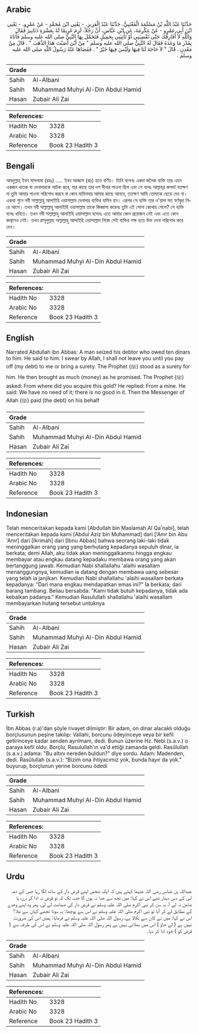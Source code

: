 ## Arabic


<div dir="rtl" lang="ar" style={{fontSize:'larger',backgroundColor:'#f8f9fa',padding:20}}>
حَدَّثَنَا عَبْدُ اللَّهِ بْنُ مَسْلَمَةَ الْقَعْنَبِيُّ، حَدَّثَنَا عَبْدُ الْعَزِيزِ، - يَعْنِي ابْنَ مُحَمَّدٍ - عَنْ عَمْرٍو، - يَعْنِي ابْنَ أَبِي عَمْرٍو - عَنْ عِكْرِمَةَ، عَنِ ابْنِ عَبَّاسٍ، أَنَّ رَجُلاً، لَزِمَ غَرِيمًا لَهُ بِعَشْرَةِ دَنَانِيرَ فَقَالَ وَاللَّهِ لاَ أُفَارِقُكَ حَتَّى تَقْضِيَنِي أَوْ تَأْتِيَنِي بِحَمِيلٍ فَتَحَمَّلَ بِهَا النَّبِيُّ صلى الله عليه وسلم فَأَتَاهُ بِقَدْرِ مَا وَعَدَهُ فَقَالَ لَهُ النَّبِيُّ صلى الله عليه وسلم ‏"‏ مِنْ أَيْنَ أَصَبْتَ هَذَا الذَّهَبَ ‏"‏ ‏.‏ قَالَ مِنْ مَعْدِنٍ ‏.‏ قَالَ ‏"‏ لاَ حَاجَةَ لَنَا فِيهَا وَلَيْسَ فِيهَا خَيْرٌ ‏"‏ ‏.‏ فَقَضَاهَا عَنْهُ رَسُولُ اللَّهِ صلى الله عليه وسلم ‏.‏
</div>
<div style={{backgroundColor:'#f8f9fa',padding:20, marginBottom: 10}}><table> <thead> <tr> <th>Grade</th> <th></th> </tr> </thead> <tbody> <tr><td>Sahih</td><td>Al-Albani</td></tr><tr><td>Sahih</td><td>Muhammad Muhyi Al-Din Abdul Hamid</td></tr><tr><td>Hasan</td><td>Zubair Ali Zai</td></tr></tbody></table><table> <thead> <tr> <th>References:</th> <th></th> </tr> </thead> <tbody><tr><td>Hadith No</td><td>3328</td></tr><tr><td>Arabic No</td><td>3328</td></tr><tr><td>Reference</td><td>Book 23 Hadith 3</td></tr></tbody></table></div>

## Bengali


<div dir="ltr" lang="bn" style={{fontSize:'larger',backgroundColor:'#f8f9fa',padding:20}}>
আবদুল্লাহ্‌ ইবন মাসলামা (রহঃ) ..... ইবন আব্বাস (রাঃ) হতে বর্ণিত। তিনি বলেনঃ একদা জনৈক ব্যক্তি তার এমন একজন খাতক বা দেনাদারকে আটক করে, যার কাছে তার দশ দীনার পাওনা ছিল এবং সে বলেঃ আল্লাহ্‌র কসম! যতক্ষণ না তুমি আমার পাওনা পরিশোধ করবে বা কোন যামিনদার আমার কাছে আনবে, ততক্ষণ আমি তোমাকে ছেড়ে দেব না। একথা শুনে নবী সাল্লাল্লাহু আলাইহি ওয়াসাল্লাম দেনাদার ব্যক্তির যামিন হন। এরপর সে ব্যক্তি তার ও'য়াদা মত স্বর্ণমুদ্রা নিয়ে আসে। তখন নবী সাল্লাল্লাহু আলাইহি ওয়াসাল্লাম তাকে জিজ্ঞাসা করেনঃ তুমি এই সোনা কোথায় পেলে? সে ব্যক্তি বলেঃ খনিতে। তখন নবী সাল্লাল্লাহু আলাইহি ওয়াসাল্লাম বলেনঃ এতে আমার কোন প্রয়োজন নেই এবং এতে কোন কল্যাণও নেই। তখন রাসূলুল্লাহ সাল্লাল্লাহু আলাইহি ওয়াসাল্লাম নিজে সেই ব্যক্তির পক্ষ হতে উক্ত দেনা পরিশোধ করে দেন।
</div>
<div style={{backgroundColor:'#f8f9fa',padding:20, marginBottom: 10}}><table> <thead> <tr> <th>Grade</th> <th></th> </tr> </thead> <tbody> <tr><td>Sahih</td><td>Al-Albani</td></tr><tr><td>Sahih</td><td>Muhammad Muhyi Al-Din Abdul Hamid</td></tr><tr><td>Hasan</td><td>Zubair Ali Zai</td></tr></tbody></table><table> <thead> <tr> <th>References:</th> <th></th> </tr> </thead> <tbody><tr><td>Hadith No</td><td>3328</td></tr><tr><td>Arabic No</td><td>3328</td></tr><tr><td>Reference</td><td>Book 23 Hadith 3</td></tr></tbody></table></div>

## English


<div dir="ltr" lang="en" style={{fontSize:'larger',backgroundColor:'#f8f9fa',padding:20}}>
Narrated Abdullah ibn Abbas: A man seized his debtor who owed ten dinars to him. He said to him: I swear by Allah, I shall not leave you until you pay off (my debt) to me or bring a surety. The Prophet (ﷺ) stood as a surety for him. He then brought as much (money) as he promised. The Prophet (ﷺ) asked: From where did you acquire this gold? He replied: From a mine. He said: We have no need of it; there is no good in it. Then the Messenger of Allah (ﷺ) paid (the debt) on his behalf
</div>
<div style={{backgroundColor:'#f8f9fa',padding:20, marginBottom: 10}}><table> <thead> <tr> <th>Grade</th> <th></th> </tr> </thead> <tbody> <tr><td>Sahih</td><td>Al-Albani</td></tr><tr><td>Sahih</td><td>Muhammad Muhyi Al-Din Abdul Hamid</td></tr><tr><td>Hasan</td><td>Zubair Ali Zai</td></tr></tbody></table><table> <thead> <tr> <th>References:</th> <th></th> </tr> </thead> <tbody><tr><td>Hadith No</td><td>3328</td></tr><tr><td>Arabic No</td><td>3328</td></tr><tr><td>Reference</td><td>Book 23 Hadith 3</td></tr></tbody></table></div>

## Indonesian


<div dir="ltr" lang="id" style={{fontSize:'larger',backgroundColor:'#f8f9fa',padding:20}}>
Telah menceritakan kepada kami [Abdullah bin Maslamah Al Qa'nabi], telah menceritakan kepada kami [Abdul Aziz bin Muhammad] dari ['Amr bin Abu 'Amr] dari [Ikrimah] dari [Ibnu Abbas] bahwa seorang laki-laki tidak meninggalkan orang yang yang berhutang kepadanya sepuluh dinar, ia berkata; demi Allah, aku tidak akan meninggalkanmu hingga engkau membayar atau engkau datang kepadaku membawa orang yang akan bertanggung jawab. Kemudian Nabi shallallahu 'alaihi wasallam menanggungnya, kemudian ia datang dengan membawa uang sebesar yang telah ia janjikan. Kemudian Nabi shallallahu 'alaihi wasallam berkata kepadanya: "Dari mana engkau mendapatkan emas ini?" Ia berkata; dari barang tambang. Beliau bersabda: "Kami tidak butuh kepadanya, tidak ada kebaikan padanya." Kemudian Rasulullah shallallahu 'alaihi wasallam membayarkan hutang tersebut untuknya
</div>
<div style={{backgroundColor:'#f8f9fa',padding:20, marginBottom: 10}}><table> <thead> <tr> <th>Grade</th> <th></th> </tr> </thead> <tbody> <tr><td>Sahih</td><td>Al-Albani</td></tr><tr><td>Sahih</td><td>Muhammad Muhyi Al-Din Abdul Hamid</td></tr><tr><td>Hasan</td><td>Zubair Ali Zai</td></tr></tbody></table><table> <thead> <tr> <th>References:</th> <th></th> </tr> </thead> <tbody><tr><td>Hadith No</td><td>3328</td></tr><tr><td>Arabic No</td><td>3328</td></tr><tr><td>Reference</td><td>Book 23 Hadith 3</td></tr></tbody></table></div>

## Turkish


<div dir="ltr" lang="tr" style={{fontSize:'larger',backgroundColor:'#f8f9fa',padding:20}}>
İbn Abbas (r.a)'dan şöyle rivayet dilmiştir: Bir adam, on dinar alacaklı olduğu borçlusunun peşine takılıp: Vallahi, borcunu ödeyinceye veya bir kefil getirinceye kadar senden ayrılmam, dedi. Bunun üzerine Hz. Nebi (s.a.v.) o paraya kefil oldu. Borçlu, Rasulullah'ın va'd ettiği zamanda geldi. Rasûlullah (s.a.v.) adama: "Bu altını nereden buldun?" diye sordu. Adam: Madenden, dedi. Rasûlullah (s.a.v.): “Bizim ona ihtiyacımız yok, bunda hayır da yok." buyurup, borçlunun yerine borcunu ödedi
</div>
<div style={{backgroundColor:'#f8f9fa',padding:20, marginBottom: 10}}><table> <thead> <tr> <th>Grade</th> <th></th> </tr> </thead> <tbody> <tr><td>Sahih</td><td>Al-Albani</td></tr><tr><td>Sahih</td><td>Muhammad Muhyi Al-Din Abdul Hamid</td></tr><tr><td>Hasan</td><td>Zubair Ali Zai</td></tr></tbody></table><table> <thead> <tr> <th>References:</th> <th></th> </tr> </thead> <tbody><tr><td>Hadith No</td><td>3328</td></tr><tr><td>Arabic No</td><td>3328</td></tr><tr><td>Reference</td><td>Book 23 Hadith 3</td></tr></tbody></table></div>

## Urdu


<div dir="rtl" lang="ur" style={{fontSize:'larger',backgroundColor:'#f8f9fa',padding:20}}>
عبداللہ بن عباس رضی اللہ عنہما کہتے ہیں کہ ایک شخص اپنے قرض دار کے ساتھ لگا رہا جس کے ذمہ اس کے دس دینار تھے اس نے کہا: میں تجھ سے جدا نہ ہوں گا جب تک کہ تو قرض نہ ادا کر دے، یا ضامن نہ لے آ، یہ سن کر نبی اکرم صلی اللہ علیہ وسلم نے قرض دار کی ضمانت لے لی، پھر وہ اپنے وعدے کے مطابق لے کر آیا تو نبی اکرم صلی اللہ علیہ وسلم نے اس سے پوچھا: یہ سونا تجھے کہاں سے ملا؟ اس نے کہا: میں نے کان سے نکالا ہے، رسول اللہ صلی اللہ علیہ وسلم نے فرمایا: ہمیں اس کی ضرورت نہیں ہے ( لے جاؤ ) اس میں بھلائی نہیں ہے پھر رسول اللہ صلی اللہ علیہ وسلم نے اس کی طرف سے ( قرض کو ) خود ادا کر دیا۔
</div>
<div style={{backgroundColor:'#f8f9fa',padding:20, marginBottom: 10}}><table> <thead> <tr> <th>Grade</th> <th></th> </tr> </thead> <tbody> <tr><td>Sahih</td><td>Al-Albani</td></tr><tr><td>Sahih</td><td>Muhammad Muhyi Al-Din Abdul Hamid</td></tr><tr><td>Hasan</td><td>Zubair Ali Zai</td></tr></tbody></table><table> <thead> <tr> <th>References:</th> <th></th> </tr> </thead> <tbody><tr><td>Hadith No</td><td>3328</td></tr><tr><td>Arabic No</td><td>3328</td></tr><tr><td>Reference</td><td>Book 23 Hadith 3</td></tr></tbody></table></div>